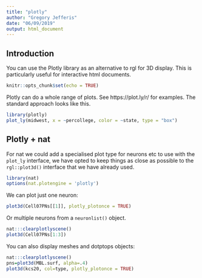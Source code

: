 ```yaml
---
title: "plotly"
author: "Gregory Jefferis"
date: "06/09/2019"
output: html_document
---
```


## Introduction

You can use the Plotly library as an alternative to rgl for 3D display. This is
particularly useful for interactive html documents.

```r
knitr::opts_chunk$set(echo = TRUE)
```

Plotly can do a whole range of plots. See https://plot.ly/r/ for examples. The
standard approach looks like this.

```r
library(plotly)
plot_ly(midwest, x = ~percollege, color = ~state, type = "box")
```

## Plotly + nat

For nat we could add a specialised plot type for neurons etc to use with the
`plot_ly` interface, we have opted to keep things as close as possible to the 
`rgl::plot3d()` interface that we have already used.

```r
library(nat)
options(nat.plotengine = 'plotly')
```

We can plot just one neuron:

```r
plot3d(Cell07PNs[[1]], plotly_plotonce = TRUE)
```

Or multiple neurons from a `neuronlist()` object.

```r
nat:::clearplotlyscene()
plot3d(Cell07PNs[1:3])
```

You can also display meshes and dotptops objects:

```r
nat:::clearplotlyscene()
pns=plot3d(MBL.surf, alpha=.4)
plot3d(kcs20, col=type, plotly_plotonce = TRUE)
```



